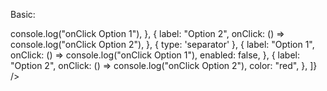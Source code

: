 
<Meta title="Menus/ContextMenu" component={ContextMenu} />

Basic:

<Canvas>
	<Story name="ContextMenu">
		<ContextMenu
			position="bottom"
			items={[
				{
					label: "Option 1",
					onClick: () => console.log("onClick Option 1"),
				},
				{
					label: "Option 2",
					onClick: () => console.log("onClick Option 2"),
				},
				{ type: 'separator' },
				{
					label: "Option 1",
					onClick: () => console.log("onClick Option 1"),
					enabled: false,
				},
				{
					label: "Option 2",
					onClick: () => console.log("onClick Option 2"),
					color: "red",
				},
			]}
		/>
	</Story>
</Canvas>
